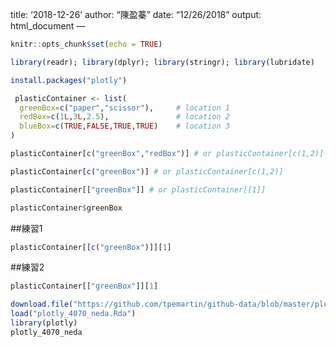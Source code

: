 
title: '2018-12-26'
 author: "陳盈蓁"
 date: "12/26/2018"
 output: html_document
 ---
 
```r
knitr::opts_chunk$set(echo = TRUE)
```
 
```r
library(readr); library(dplyr); library(stringr); library(lubridate)
```
 
```r
install.packages("plotly")
```

```r
 plasticContainer <- list(
  greenBox=c("paper","scissor"),     # location 1
  redBox=c(1L,3L,2.5),               # location 2
  blueBox=c(TRUE,FALSE,TRUE,TRUE)    # location 3
)
```

```r
plasticContainer[c("greenBox","redBox")] # or plasticContainer[c(1,2)]
```

```r
plasticContainer[c("greenBox")] # or plasticContainer[c(1,2)]
```

```r
plasticContainer[["greenBox"]] # or plasticContainer[[1]]
```

```r
plasticContainer$greenBox
```

##練習1
```r
plasticContainer[[c("greenBox")]][1]
```
##練習2
```r
plasticContainer[["greenBox"]][1]
```

```r
download.file("https://github.com/tpemartin/github-data/blob/master/plotly_4070_neda.Rda?raw=true",destfile = "plotly_4070_neda.Rda")
load("plotly_4070_neda.Rda")
library(plotly)
plotly_4070_neda
```
